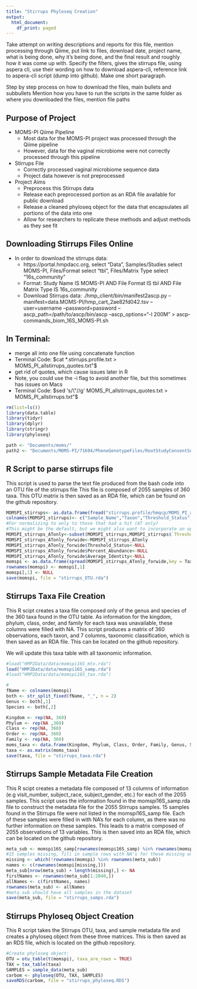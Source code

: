 ```yaml
---
title: "Stirrups Phyloseq Creation"
output:
  html_document:
    df_print: paged
---
```

Take attempt on writing descriptions and reports for this file, mention processing through Qiime, put link to files, download date, project name, what is being done, why it's being done, and the final result and roughly how it was come up with. Specify the filters, gives the stirrups file, using aspera cli, use their wording on how to download aspera-cli, reference link to aspera-cli script (dump into github). Make one short paragraph.

Step by step process on how to download the files, main bullets and subbullets
Mention how you have to run the scripts in the same folder as where you downloaded the files, mention file paths

## Purpose of Project
* MOMS-PI Qiime Pipeline
    + Most data for the MOMS-PI project was processed through the Qiime pipeline
    + However, data for the vaginal microbiome were not correctly processed through this pipeline
* Stirrups File
    + Correctly processed vaginal microbiome sequence data
    + Project data however is not preprocessed
* Project Aims
    + Preprocess this Stirrups data
    + Release each preprocessed portion as an RDA file available for public download
    + Release a cleaned phyloseq object for the data that encapsulates all portions of the data into one
    + Allow for researchers to replicate these methods and adjust methods as they see fit
    
## Downloading Stirrups Files Online
* In order to download the stirrups data:
    + https://portal.hmpdacc.org, select "Data", Samples/Studies select MOMS-PI, Files/Format select "tbl", Files/Matrix Type select "16s_community"
    + Format: Study Name IS MOMS-PI AND File Format IS tbl AND File Matrix Type IS 16s_community 
    + Download Stirrups data: ./hmp_client/bin/manifest2ascp.py --manifest=data.MOMS-PI/hmp_cart_2ae82fd042.tsv --user=username --password=password --ascp_path=/path/to/ascp/bin/ascp --ascp_options="-l 200M" > ascp-commands_biom_16S_MOMS-PI.sh

## In Terminal:

* merge all into one file using concatenate function
* Terminal Code: $cat *.stirrups.profile.txt > MOMS_PI_allstirrups_quotes.txt"$
* get rid of quotes, which cause issues later in R
* Note, you could use the -i flag to avoid another file, but this sometimes has issues on Macs
* Terminal Code: $sed 's/\"//g' MOMS_PI_allstirrups_quotes.txt > MOMS_PI_allstirrups.txt"$

```r
rm(list=ls())
library(data.table)
library(tidyr)
library(dplyr)
library(stringr)
library(phyloseq)
```


```r
path <- "Documents/moms/"
path2 <- "Documents/MOMS-PI/71694/PhenoGenotypeFiles/RootStudyConsentSet_phs001523.MOMS_PI.v1.p1.c1.DS-PREG-COM-IRB-PUB-MDS/PhenotypeFiles/"
```

## R Script to parse stirrups file
This script is used to parse the text file produced from the bash code into an OTU file of the stirrups file
This file is composed of 2055 samples of 360 taxa. This OTU matrix is then saved as an RDA file, which can be found on the github repository. 

```r
MOMSPI_stirrups<- as.data.frame(fread("stirrups.profile/hmqcp/MOMS_PI_allstirrups.txt"),sep="\t",header=FALSE,quote="")
colnames(MOMSPI_stirrups)<- c("Sample_Name","Taxon","Threshold_Status","No_Reads","Percent_Abundance","Average_Identity")
#For normalizing to only to those that had a hit (AT only)
#This might be the default, but we might also want to incorporate an option for all reads, including those without a hit
MOMSPI_stirrups_ATonly<-subset(MOMSPI_stirrups,MOMSPI_stirrups$`Threshold_Status`=="AT")
MOMSPI_stirrups_ATonly_forwide<-MOMSPI_stirrups_ATonly
MOMSPI_stirrups_ATonly_forwide$Threshold_Status<-NULL
MOMSPI_stirrups_ATonly_forwide$Percent_Abundance<-NULL
MOMSPI_stirrups_ATonly_forwide$Average_Identity<-NULL
momspi <- as.data.frame(spread(MOMSPI_stirrups_ATonly_forwide,key = Taxon, value = No_Reads))
rownames(momspi) <- momspi[,1]
momspi[,1] <- NULL
save(momspi, file = "stirrups_OTU.rda")
```

## Stirrups Taxa File Creation
This R scipt creates a taxa file composed only of the genus and species of the 360 taxa found in the OTU table. As information for the kingdom, phylum, class, order, and family for each taxa was unavailable, these columns were filled with NA. This script produces a matrix of 360 observations, each taxon, and 7 columns, taxonomic classification, which is then saved as an RDA file. This can be located on the github repository.

We will update this taxa table with all taxonomic information. 

```r
#load("HMP2Data/data/momspi16S_mtx.rda")
load("HMP2Data/data/momspi16S_samp.rda")
#load("HMP2Data/data/momspi16S_tax.rda")

#
fName <- colnames(momspi)
both <- str_split_fixed(fName, "_", n = 2)
Genus <- both[,1]
Species <- both[,2]

Kingdom <- rep(NA, 360)
Phylum <- rep(NA ,360)
Class <- rep(NA, 360)
Order <- rep(NA, 360)
Family <- rep(NA, 360)
moms_taxa <- data.frame(Kingdom, Phylum, Class, Order, Family, Genus, Species, row.names = fName) #full taxa with genus, species, and full taxa name
taxa <- as.matrix(moms_taxa)
save(taxa, file = "stirrups_taxa.rda")
```

## Stirrups Sample Metadata File Creation
This R scipt creates a metadata file composed of 13 columns of information (e.g visit_number, subject_race, subject_gender, etc.) for each of the 2055 samples. This script uses the information found in the momspi16S_samp.rda file to construct the metadata file for the 2055 Stirrups samples. 15 samples found in the Stirrups file were not listed in the momspi16S_samp file. Each of these samples were filled in with NA's for each column, as there was no further information on these samples. This leads to a matrix composed of 2055 observations of 13 variables. This is then saved into an RDA file, which can be located on the github repository.

```r
meta_sub <- momspi16S_samp[rownames(momspi16S_samp) %in% rownames(momspi),] 
#15 samples missing, fill in sample rows with NA's for these missing ones
missing <- which(!rownames(momspi) %in% rownames(meta_sub))
names <- c(rownames(momspi[missing,]))
meta_sub[nrow(meta_sub) + length(missing),] <- NA
firstNames <- rownames(meta_sub[1:2040,])
allNames <- c(firstNames, names)
rownames(meta_sub) <- allNames
#meta_sub should have all samples in the dataset
save(meta_sub, file = "stirrups_samps.rda")
```

## Stirrups Phyloseq Object Creation
This R script takes the Stirrups OTU, taxa, and sample metadata file and creates a phyloseq object from these three matrices. This is then saved as an RDS file, which is located on the github repository. 

```r
#Create phyloseq object:
OTU = otu_table(t(momspi), taxa_are_rows = TRUE)
TAX = tax_table(taxa)
SAMPLES = sample_data(meta_sub)
carbom <- phyloseq(OTU, TAX, SAMPLES)
saveRDS(carbom, file = "stirrups_phyloseq.RDS")
```
